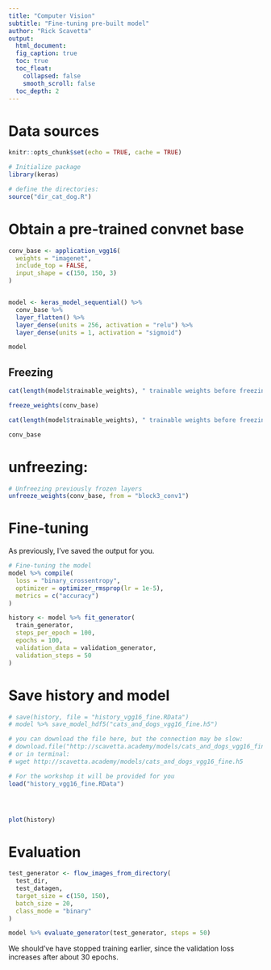 ```yaml
---
title: "Computer Vision"
subtitle: "Fine-tuning pre-built model"
author: "Rick Scavetta"
output:
  html_document:
  fig_caption: true
  toc: true
  toc_float:
    collapsed: false
    smooth_scroll: false
  toc_depth: 2
---
```


# Data sources

```r
knitr::opts_chunk$set(echo = TRUE, cache = TRUE)

# Initialize package
library(keras)

# define the directories:
source("dir_cat_dog.R")
```

# Obtain a pre-trained convnet base

```r
conv_base <- application_vgg16(
  weights = "imagenet",
  include_top = FALSE,
  input_shape = c(150, 150, 3)
)


model <- keras_model_sequential() %>%
  conv_base %>%
  layer_flatten() %>%
  layer_dense(units = 256, activation = "relu") %>%
  layer_dense(units = 1, activation = "sigmoid")

model

```

## Freezing

```r
cat(length(model$trainable_weights), " trainable weights before freezing.\n")

freeze_weights(conv_base)

cat(length(model$trainable_weights), " trainable weights before freezing.\n")

```

```r
conv_base
```

# unfreezing:

```r
# Unfreezing previously frozen layers
unfreeze_weights(conv_base, from = "block3_conv1")
```

# Fine-tuning

As previously, I've saved the output for you.

```r
# Fine-tuning the model
model %>% compile(
  loss = "binary_crossentropy",
  optimizer = optimizer_rmsprop(lr = 1e-5),
  metrics = c("accuracy")
)

history <- model %>% fit_generator(
  train_generator,
  steps_per_epoch = 100,
  epochs = 100,
  validation_data = validation_generator,
  validation_steps = 50
)
```

# Save history and model

```r

# save(history, file = "history_vgg16_fine.RData")
# model %>% save_model_hdf5("cats_and_dogs_vgg16_fine.h5")

```

```r

# you can download the file here, but the connection may be slow:
# download.file("http://scavetta.academy/models/cats_and_dogs_vgg16_fine.h5", "cats_and_dogs_vgg16_fine.h5")
# or in terminal:
# wget http://scavetta.academy/models/cats_and_dogs_vgg16_fine.h5

# For the workshop it will be provided for you
load("history_vgg16_fine.RData")




plot(history)
```


# Evaluation

```r

test_generator <- flow_images_from_directory(
  test_dir,
  test_datagen,
  target_size = c(150, 150),
  batch_size = 20,
  class_mode = "binary"
)

model %>% evaluate_generator(test_generator, steps = 50)

```

We should've have stopped training earlier, since the validation loss increases after about 30 epochs. 
